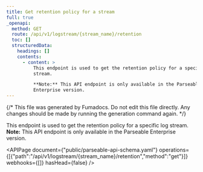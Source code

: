 ```yaml
---
title: Get retention policy for a stream
full: true
_openapi:
  method: GET
  route: /api/v1/logstream/{stream_name}/retention
  toc: []
  structuredData:
    headings: []
    contents:
      - content: >
          This endpoint is used to get the retention policy for a specific log
          stream.  

          **Note:** This API endpoint is only available in the Parseable
          Enterprise version.
---
```


{/* This file was generated by Fumadocs. Do not edit this file directly. Any changes should be made by running the generation command again. */}

This endpoint is used to get the retention policy for a specific log stream.  
**Note:** This API endpoint is only available in the Parseable Enterprise version.


<APIPage document={"public/parseable-api-schema.yaml"} operations={[{"path":"/api/v1/logstream/{stream_name}/retention","method":"get"}]} webhooks={[]} hasHead={false} />